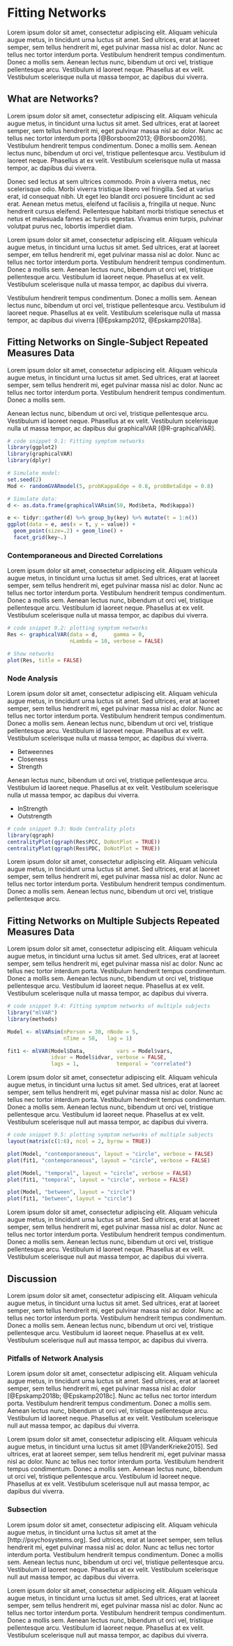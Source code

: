 
# Fitting Networks {#networks}
\index{symptom networks}

Lorem ipsum dolor sit amet, consectetur adipiscing elit. Aliquam vehicula augue metus, in tincidunt urna luctus sit amet. Sed ultrices, erat at laoreet semper, sem tellus hendrerit mi, eget pulvinar massa nisl ac dolor. Nunc ac tellus nec tortor interdum porta. Vestibulum hendrerit tempus condimentum. Donec a mollis sem. Aenean lectus nunc, bibendum ut orci vel, tristique pellentesque arcu. Vestibulum id laoreet neque. Phasellus at ex velit. Vestibulum scelerisque nulla ut massa tempor, ac dapibus dui viverra.  

## What are Networks?

Lorem ipsum dolor sit amet, consectetur adipiscing elit. Aliquam vehicula augue metus, in tincidunt urna luctus sit amet. Sed ultrices, erat at laoreet semper, sem tellus hendrerit mi, eget pulvinar massa nisl ac dolor. Nunc ac tellus nec tortor interdum porta [@Borsboom2013; @Borsboom2016]. Vestibulum hendrerit tempus condimentum. Donec a mollis sem. Aenean lectus nunc, bibendum ut orci vel, tristique pellentesque arcu. Vestibulum id laoreet neque. Phasellus at ex velit. Vestibulum scelerisque nulla ut massa tempor, ac dapibus dui viverra.  

Donec sed lectus at sem ultrices commodo. Proin a viverra metus, nec scelerisque odio. Morbi viverra tristique libero vel fringilla. Sed at varius erat, id consequat nibh. Ut eget leo blandit orci posuere tincidunt ac sed erat. Aenean metus metus, eleifend ut facilisis a, fringilla ut neque. Nunc hendrerit
cursus eleifend. Pellentesque habitant morbi tristique senectus et netus et malesuada fames ac turpis egestas. Vivamus enim turpis, pulvinar volutpat purus nec, lobortis imperdiet diam. 

Lorem ipsum dolor sit amet, consectetur adipiscing elit. Aliquam vehicula augue metus, in tincidunt urna luctus sit amet. Sed ultrices, erat at laoreet semper, em tellus hendrerit mi, eget pulvinar massa nisl ac dolor. Nunc ac tellus nec tortor interdum porta. Vestibulum hendrerit tempus condimentum. Donec a mollis sem. Aenean lectus nunc, bibendum ut orci vel, tristique pellentesque arcu. Vestibulum id laoreet neque. Phasellus at ex velit. Vestibulum scelerisque nulla ut massa tempor, ac dapibus dui viverra.  

Vestibulum hendrerit tempus condimentum. Donec a mollis sem. Aenean lectus nunc, bibendum ut orci vel, tristique pellentesque arcu. Vestibulum id laoreet neque. Phasellus at ex velit. Vestibulum scelerisque nulla ut massa tempor, ac dapibus dui viverra [@Epskamp2012, @Epskamp2018a].

## Fitting Networks on Single-Subject Repeated Measures Data
\index{graphicalVar}

Lorem ipsum dolor sit amet, consectetur adipiscing elit. Aliquam vehicula augue metus, in tincidunt urna luctus sit amet. Sed ultrices, erat at laoreet semper, sem tellus hendrerit mi, eget pulvinar massa nisl ac dolor. Nunc ac tellus nec tortor interdum porta. Vestibulum hendrerit tempus condimentum. Donec a mollis sem. 

Aenean lectus nunc, bibendum ut orci vel, tristique pellentesque arcu. Vestibulum id laoreet neque. Phasellus at ex velit. Vestibulum scelerisque nulla ut massa tempor, ac dapibus dui graphicalVAR [@R-graphicalVAR].


```r
# code snippet 9.1: Fitting symptom networks
library(ggplot2)
library(graphicalVAR)
library(dplyr)

# Simulate model:
set.seed(2)
Mod <- randomGVARmodel(5, probKappaEdge = 0.8, probBetaEdge = 0.8)

# Simulate data:
d <- as.data.frame(graphicalVARsim(50, Mod$beta, Mod$kappa))

e <- tidyr::gather(d) %>% group_by(key) %>% mutate(t = 1:n())
ggplot(data = e, aes(x = t, y = value)) + 
  geom_point(size=.2) + geom_line() + 
  facet_grid(key~.)
```


### Contemporaneous and Directed Correlations

Lorem ipsum dolor sit amet, consectetur adipiscing elit. Aliquam vehicula augue metus, in tincidunt urna luctus sit amet. Sed ultrices, erat at laoreet semper, sem tellus hendrerit mi, eget pulvinar massa nisl ac dolor. Nunc ac tellus nec tortor interdum porta. Vestibulum hendrerit tempus condimentum. Donec a mollis sem. Aenean lectus nunc, bibendum ut orci vel, tristique pellentesque arcu. Vestibulum id laoreet neque. Phasellus at ex velit. Vestibulum scelerisque nulla ut massa tempor, ac dapibus dui viverra.  


```r
# code snippet 9.2: plotting symptom networks
Res <- graphicalVAR(data = d,     gamma = 0, 
                    nLambda = 10, verbose = FALSE)

# Show networks
plot(Res, title = FALSE)
```


### Node Analysis

Lorem ipsum dolor sit amet, consectetur adipiscing elit. Aliquam vehicula augue metus, in tincidunt urna luctus sit amet. Sed ultrices, erat at laoreet semper, sem tellus hendrerit mi, eget pulvinar massa nisl ac dolor. Nunc ac tellus nec tortor interdum porta. Vestibulum hendrerit tempus condimentum. Donec a mollis sem. Aenean lectus nunc, bibendum ut orci vel, tristique pellentesque arcu. Vestibulum id laoreet neque. Phasellus at ex velit. Vestibulum scelerisque nulla ut massa tempor, ac dapibus dui viverra.

- Betweennes
- Closeness
- Strength

Aenean lectus nunc, bibendum ut orci vel, tristique pellentesque arcu. Vestibulum id laoreet neque. Phasellus at ex velit. Vestibulum scelerisque nulla ut massa tempor, ac dapibus dui viverra.

- InStrength
- Outstrength

```r
# code snippet 9.3: Node Centrality plots
library(qgraph)
centralityPlot(qgraph(Res$PCC, DoNotPlot = TRUE))
centralityPlot(qgraph(Res$PDC, DoNotPlot = TRUE))
```

Lorem ipsum dolor sit amet, consectetur adipiscing elit. Aliquam vehicula augue metus, in tincidunt urna luctus sit amet. Sed ultrices, erat at laoreet semper, sem tellus hendrerit mi, eget pulvinar massa nisl ac dolor. Nunc ac tellus nec tortor interdum porta. Vestibulum hendrerit tempus condimentum. Donec a mollis sem. Aenean lectus nunc, bibendum ut orci vel, tristique pellentesque arcu.


## Fitting Networks on Multiple Subjects Repeated Measures Data

Lorem ipsum dolor sit amet, consectetur adipiscing elit. Aliquam vehicula augue metus, in tincidunt urna luctus sit amet. Sed ultrices, erat at laoreet semper, sem tellus hendrerit mi, eget pulvinar massa nisl ac dolor. Nunc ac tellus nec tortor interdum porta. Vestibulum hendrerit tempus condimentum. Donec a mollis sem. Aenean lectus nunc, bibendum ut orci vel, tristique pellentesque arcu. Vestibulum id laoreet neque. Phasellus at ex velit. Vestibulum scelerisque nulla ut massa tempor, ac dapibus dui viverra.  

```r
# code snippet 9.4: Fitting symptom networks of multiple subjects
library("mlVAR")
library(methods)

Model <- mlVARsim(nPerson = 30, nNode = 5, 
                  nTime = 50,   lag = 1)

fit1 <- mlVAR(Model$Data,          vars = Model$vars, 
              idvar = Model$idvar, verbose = FALSE,
              lags = 1,            temporal = "correlated")
```

Lorem ipsum dolor sit amet, consectetur adipiscing elit. Aliquam vehicula augue metus, in tincidunt urna luctus sit amet. Sed ultrices, erat at laoreet semper, sem tellus hendrerit mi, eget pulvinar massa nisl ac dolor. Nunc ac tellus nec tortor interdum porta. Vestibulum hendrerit tempus condimentum. Donec a mollis sem. Aenean lectus nunc, bibendum ut orci vel, tristique pellentesque arcu. Vestibulum id laoreet neque. Phasellus at ex velit. Vestibulum scelerisque null aut massa tempor, ac dapibus dui viverra. 

```r
# code snippet 9.5: plotting symptom networks of multiple subjects
layout(matrix(c(1:6), ncol = 2, byrow = TRUE))

plot(Model, "contemporaneous", layout = "circle", verbose = FALSE)
plot(fit1, "contemporaneous", layout = "circle", verbose = FALSE)

plot(Model, "temporal", layout = "circle", verbose = FALSE)
plot(fit1, "temporal", layout = "circle", verbose = FALSE)

plot(Model, "between", layout = "circle")
plot(fit1, "between", layout = "circle")

```


Lorem ipsum dolor sit amet, consectetur adipiscing elit. Aliquam vehicula augue metus, in tincidunt urna luctus sit amet. Sed ultrices, erat at laoreet semper, sem tellus hendrerit mi, eget pulvinar massa nisl ac dolor. Nunc ac tellus nec tortor interdum porta. Vestibulum hendrerit tempus condimentum. Donec a mollis sem. Aenean lectus nunc, bibendum ut orci vel, tristique pellentesque arcu. Vestibulum id laoreet neque. Phasellus at ex velit. Vestibulum scelerisque null aut massa tempor, ac dapibus dui viverra. 


## Discussion

Lorem ipsum dolor sit amet, consectetur adipiscing elit. Aliquam vehicula augue metus, in tincidunt urna luctus sit amet. Sed ultrices, erat at laoreet semper, sem tellus hendrerit mi, eget pulvinar massa nisl ac dolor. Nunc ac tellus nec tortor interdum porta. Vestibulum hendrerit tempus condimentum. Donec a mollis sem. Aenean lectus nunc, bibendum ut orci vel, tristique pellentesque arcu. Vestibulum id laoreet neque. Phasellus at ex velit. Vestibulum scelerisque null aut massa tempor, ac dapibus dui viverra. 

### Pitfalls of Network Analysis

Lorem ipsum dolor sit amet, consectetur adipiscing elit. Aliquam vehicula augue metus, in tincidunt urna luctus sit amet. Sed ultrices, erat at laoreet semper, sem tellus hendrerit mi, eget pulvinar massa nisl ac dolor [@Epskamp2018b; @Epskamp2018c]. Nunc ac tellus nec tortor interdum porta. Vestibulum hendrerit tempus condimentum. Donec a mollis sem. Aenean lectus nunc, bibendum ut orci vel, tristique pellentesque arcu. Vestibulum id laoreet neque. Phasellus at ex velit. Vestibulum scelerisque null aut massa tempor, ac dapibus dui viverra. 

Lorem ipsum dolor sit amet, consectetur adipiscing elit. Aliquam vehicula augue metus, in tincidunt urna luctus sit amet [@VanderKrieke2015]. Sed ultrices, erat at laoreet semper, sem tellus hendrerit mi, eget pulvinar massa nisl ac dolor. Nunc ac tellus nec tortor interdum porta. Vestibulum hendrerit tempus condimentum. Donec a mollis sem. Aenean lectus nunc, bibendum ut orci vel, tristique pellentesque arcu. Vestibulum id laoreet neque. Phasellus at ex velit. Vestibulum scelerisque null aut massa tempor, ac dapibus dui viverra. 


### Subsection

Lorem ipsum dolor sit amet, consectetur adipiscing elit. Aliquam vehicula augue metus, in tincidunt urna luctus sit amet at the [http://psychosystems.org]. Sed ultrices, erat at laoreet semper, sem tellus hendrerit mi, eget pulvinar massa nisl ac dolor. Nunc ac tellus nec tortor interdum porta. Vestibulum hendrerit tempus condimentum. Donec a mollis sem. Aenean lectus nunc, bibendum ut orci vel, tristique pellentesque arcu. Vestibulum id laoreet neque. Phasellus at ex velit. Vestibulum scelerisque null aut massa tempor, ac dapibus dui viverra. 

Lorem ipsum dolor sit amet, consectetur adipiscing elit. Aliquam vehicula augue metus, in tincidunt urna luctus sit amet. Sed ultrices, erat at laoreet semper, sem tellus hendrerit mi, eget pulvinar massa nisl ac dolor. Nunc ac tellus nec tortor interdum porta. Vestibulum hendrerit tempus condimentum. Donec a mollis sem. Aenean lectus nunc, bibendum ut orci vel, tristique pellentesque arcu. Vestibulum id laoreet neque. Phasellus at ex velit. Vestibulum scelerisque null aut massa tempor, ac dapibus dui viverra. 

